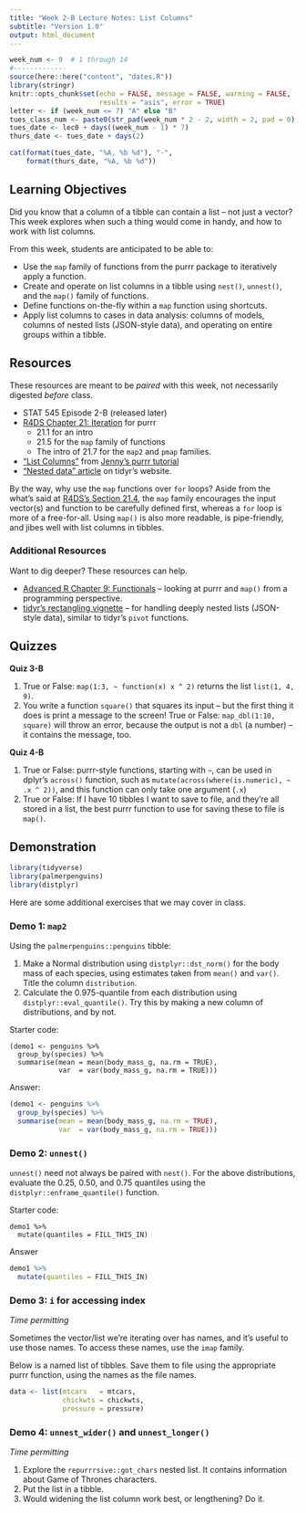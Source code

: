 ```yaml
---
title: "Week 2-B Lecture Notes: List Columns"
subtitle: "Version 1.0"
output: html_document
---
```


```r
week_num <- 9  # 1 through 14
#-------------
source(here::here("content", "dates.R"))
library(stringr)
knitr::opts_chunk$set(echo = FALSE, message = FALSE, warning = FALSE, 
                      results = "asis", error = TRUE)
letter <- if (week_num <= 7) "A" else "B"
tues_class_num <- paste0(str_pad(week_num * 2 - 2, width = 2, pad = 0), letter)
tues_date <- lec0 + days((week_num - 1) * 7)
thurs_date <- tues_date + days(2)
```


```r
cat(format(tues_date, "%A, %b %d"), "-", 
    format(thurs_date, "%A, %b %d"))
```

## Learning Objectives

Did you know that a column of a tibble can contain a list -- not just a vector? This week explores when such a thing would come in handy, and how to work with list columns. 

From this week, students are anticipated to be able to:

- Use the `map` family of functions from the purrr package to iteratively apply a function.
- Create and operate on list columns in a tibble using `nest()`, `unnest()`, and the `map()` family of functions.
- Define functions on-the-fly within a `map` function using shortcuts.
- Apply list columns to cases in data analysis: columns of models, columns of nested lists (JSON-style data), and operating on entire groups within a tibble. 

## Resources

These resources are meant to be _paired_ with this week, not necessarily digested _before_ class.

- STAT 545 Episode 2-B (released later)
- [R4DS Chapter 21: Iteration](https://r4ds.had.co.nz/iteration.html) for purrr
    - 21.1 for an intro
    - 21.5 for the `map` family of functions
    - The intro of 21.7 for the `map2` and `pmap` families.
- ["List Columns"](https://jennybc.github.io/purrr-tutorial/ls13_list-columns.html) from [Jenny's purrr tutorial](https://jennybc.github.io/purrr-tutorial/index.html)
- ["Nested data" article](https://tidyr.tidyverse.org/articles/nest.html) on tidyr's website.

By the way, why use the `map` functions over `for` loops? Aside from the what's said at [R4DS's Section 21.4](https://r4ds.had.co.nz/iteration.html#for-loops-vs.-functionals), the `map` family encourages the input vector(s) and function to be carefully defined first, whereas a `for` loop is more of a free-for-all. Using `map()` is also more readable, is pipe-friendly, and jibes well with list columns in tibbles. 

### Additional Resources

Want to dig deeper? These resources can help.

- [Advanced R Chapter 9: Functionals](https://adv-r.hadley.nz/functionals.html) -- looking at purrr and `map()` from a programming perspective. 
- [tidyr's rectangling vignette](https://tidyr.tidyverse.org/articles/rectangle.html) -- for handling deeply nested lists (JSON-style data), similar to tidyr's `pivot` functions. 

## Quizzes

**Quiz 3-B**

1. True or False: `map(1:3, ~ function(x) x ^ 2)` returns the list `list(1, 4, 9)`.
2. You write a function `square()` that squares its input -- but the first thing it does is print a message to the screen! True or False: `map_dbl(1:10, square)` will throw an error, because the output is not a `dbl` (a number) -- it contains the message, too.

**Quiz 4-B**

1. True or False: purrr-style functions, starting with `~`, can be used in dplyr's `across()` function, such as `mutate(across(where(is.numeric), ~ .x ^ 2))`, and this function can only take one argument (`.x`)
2. True or False: If I have 10 tibbles I want to save to file, and they're all stored in a list, the best purrr function to use for saving these to file is `map()`.


## Demonstration

```r
library(tidyverse)
library(palmerpenguins)
library(distplyr)
```


Here are some additional exercises that we may cover in class.

### Demo 1: `map2`

Using the `palmerpenguins::penguins` tibble: 

1. Make a Normal distribution using `distplyr::dst_norm()` for the body mass of each species, using estimates taken from `mean()` and `var()`. Title the column `distribution`.
2. Calculate the 0.975-quantile from each distribution using `distplyr::eval_quantile()`. Try this by making a new column of distributions, and by not.

Starter code:

```
(demo1 <- penguins %>% 
  group_by(species) %>% 
  summarise(mean = mean(body_mass_g, na.rm = TRUE),
            var  = var(body_mass_g, na.rm = TRUE)))
```

Answer:

```r
(demo1 <- penguins %>% 
  group_by(species) %>% 
  summarise(mean = mean(body_mass_g, na.rm = TRUE),
            var  = var(body_mass_g, na.rm = TRUE)))
```


### Demo 2: `unnest()`

`unnest()` need not always be paired with `nest()`. For the above distributions, evaluate the 0.25, 0.50, and 0.75 quantiles using the `distplyr::enframe_quantile()` function.

Starter code:

```
demo1 %>% 
  mutate(quantiles = FILL_THIS_IN)
```

Answer

```r
demo1 %>% 
  mutate(quantiles = FILL_THIS_IN)
```

### Demo 3: `i` for accessing index

*Time permitting*

Sometimes the vector/list we're iterating over has names, and it's useful to use those names. To access these names, use the `imap` family.

Below is a named list of tibbles. Save them to file using the appropriate purrr function, using the names as the file names.

```r
data <- list(mtcars   = mtcars, 
             chickwts = chickwts, 
             pressure = pressure)
```



### Demo 4: `unnest_wider()` and `unnest_longer()`

*Time permitting*

1. Explore the `repurrrsive::got_chars` nested list. It contains information about Game of Thrones characters.
2. Put the list in a tibble.
3. Would widening the list column work best, or lengthening? Do it.


